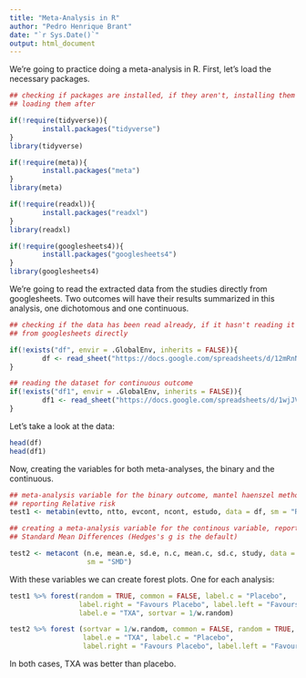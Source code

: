 ```yaml
---
title: "Meta-Analysis in R"
author: "Pedro Henrique Brant"
date: "`r Sys.Date()`"
output: html_document
---
```


We're going to practice doing a meta-analysis in R. First, let's load the necessary packages.

```r
## checking if packages are installed, if they aren't, installing them 
## loading them after

if(!require(tidyverse)){
        install.packages("tidyverse")
}
library(tidyverse)

if(!require(meta)){
        install.packages("meta")
}
library(meta)

if(!require(readxl)){
        install.packages("readxl")
}
library(readxl)

if(!require(googlesheets4)){
        install.packages("googlesheets4")
}
library(googlesheets4)
```

We're going to read the extracted data from the studies directly from googlesheets. Two outcomes will have their results summarized in this analysis, one dichotomous and one continuous.

```r

## checking if the data has been read already, if it hasn't reading it
## from googlesheets directly

if(!exists("df", envir = .GlobalEnv, inherits = FALSE)){
        df <- read_sheet("https://docs.google.com/spreadsheets/d/12mRnNd5HrbpE54d0fL_AtFnlum86g8X5k8MoZRtc92w/")
}

## reading the dataset for continuous outcome
if(!exists("df1", envir = .GlobalEnv, inherits = FALSE)){
        df1 <- read_sheet("https://docs.google.com/spreadsheets/d/1wjJVGk-KobXbmKuhFDC0TIBaRLgIEO9-pV0zDmqQQQ4/")
}
```

Let's take a look at the data:

```r

head(df)
head(df1)

```

Now, creating the variables for both meta-analyses, the binary and the continuous.

```r
## meta-analysis variable for the binary outcome, mantel haenszel method
## reporting Relative risk
test1 <- metabin(evtto, ntto, evcont, ncont, estudo, data = df, sm = "RR", method = "MH")

## creating a meta-analysis variable for the continous variable, reporting 
## Standard Mean Differences (Hedges's g is the default)

test2 <- metacont (n.e, mean.e, sd.e, n.c, mean.c, sd.c, study, data = df1,
                   sm = "SMD")

```

With these variables we can create forest plots. One for each analysis:

```r

test1 %>% forest(random = TRUE, common = FALSE, label.c = "Placebo",
                 label.right = "Favours Placebo", label.left = "Favours TXA",
                 label.e = "TXA", sortvar = 1/w.random)

test2 %>% forest (sortvar = 1/w.random, common = FALSE, random = TRUE,
                  label.e = "TXA", label.c = "Placebo",
                  label.right = "Favours Placebo", label.left = "Favours TXA")

```

In both cases, TXA was better than placebo.